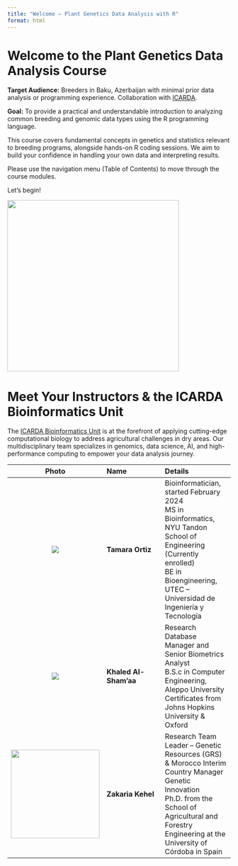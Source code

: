 ```yaml
---
title: "Welcome – Plant Genetics Data Analysis with R"
format: html
---
```


# Welcome to the Plant Genetics Data Analysis Course

**Target Audience:** Breeders in Baku, Azerbaijan with minimal prior data analysis or programming experience. Collaboration with [ICARDA](https://www.icarda.org).

**Goal:** To provide a practical and understandable introduction to analyzing common breeding and genomic data types using the R programming language.

This course covers fundamental concepts in genetics and statistics relevant to breeding programs, alongside hands-on R coding sessions. We aim to build your confidence in handling your own data and interpreting results.

Please use the navigation menu (Table of Contents) to move through the course modules.

Let's begin!

![](assets/logo.png){width="387"}

<!-- Begin merged cover content with team table -->

# Meet Your Instructors & the ICARDA Bioinformatics Unit

The [ICARDA Bioinformatics Unit](https://www.icarda.org) is at the forefront of applying cutting-edge computational biology to address agricultural challenges in dry areas. Our multidisciplinary team specializes in genomics, data science, AI, and high-performance computing to empower your data analysis journey.

| Photo | Name | Details |
|:--:|:---|:---|
| ![](assets/tamara.png) | **Tamara Ortiz** | Bioinformatician, started February 2024 <br> MS in Bioinformatics, NYU Tandon School of Engineering (Currently enrolled) <br> BE in Bioengineering, UTEC – Universidad de Ingeniería y Tecnología |
| ![](assets/khaled.png) | **Khaled Al-Sham'aa** | Research Database Manager and Senior Biometrics Analyst <br> B.S.c in Computer Engineering, Aleppo University <br> Certificates from Johns Hopkins University & Oxford |
| ![](./assets/zakaria.png){width="200px"} | **Zakaria Kehel** | Research Team Leader – Genetic Resources (GRS) & Morocco Interim Country Manager Genetic Innovation <br> Ph.D. from the School of Agricultural and Forestry Engineering at the University of Córdoba in Spain |

<!-- End merged cover content -->
